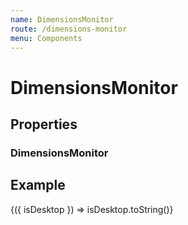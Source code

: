 ```yaml
---
name: DimensionsMonitor
route: /dimensions-monitor
menu: Components
---
```



# DimensionsMonitor

## Properties

### DimensionsMonitor

<PropsTable of={DimensionsMonitor} />

## Example

<Playground>
  <DimensionsMonitor>
    {({ isDesktop }) => isDesktop.toString()}
  </DimensionsMonitor>
</Playground>
